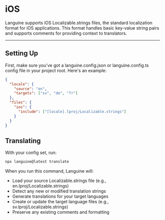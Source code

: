 # iOS

Languine supports iOS Localizable.strings files, the standard localization format for iOS applications. This format handles basic key-value string pairs and supports comments for providing context to translators.

---

## Setting Up

First, make sure you've got a languine.config.json or languine.config.ts config file in your project root. Here's an example:

```json
{
  "locale": {
    "source": "en",
    "targets": ["sv", "de", "fr"]
  },
  "files": {
    "ios": {
      "include": ["[locale].lproj/Localizable.strings"]
    }
  }
}
```

## Translating

With your config set, run:

```bash
npx languine@latest translate
```

When you run this command, Languine will:

- Load your source Localizable.strings file (e.g., en.lproj/Localizable.strings)
- Detect any new or modified translation strings
- Generate translations for your target languages
- Create or update the target language files (e.g., sv.lproj/Localizable.strings)
- Preserve any existing comments and formatting
